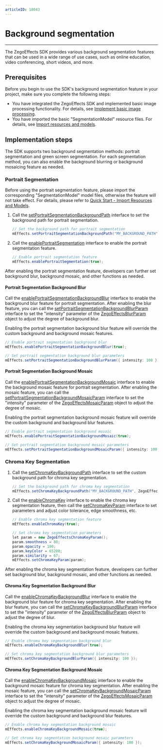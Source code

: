 ```yaml
---
articleID: 18043
---
```



# Background segmentation

---

The ZegoEffects SDK provides various background segmentation features that can be used in a wide range of use cases, such as online education, video conferencing, short videos, and more.

## Prerequisites

Before you begin to use the SDK's background segmentation feature in your project, make sure you complete the following steps:

- You have integrated the ZegoEffects SDK and implemented basic image processing functionality. For details, see [Implement basic image processing](!Quick_Starts/Solution_Implementation).
- You have imported the basic "SegmentationModel" resource files. For details, see [Import resources and models](!Quick_Starts/Import_Resources).

## Implementation steps

The SDK supports two background segmentation methods: portrait segmentation and green screen segmentation. For each segmentation method, you can also enable the background blurring or background mosaicing feature as needed.

### Portrait Segmentation

<Warning title="Warning">

Before using the portrait segmentation feature, please import the corresponding "SegmentationModel" model files, otherwise the feature will not take effect. For details, please refer to [Quick Start - Import Resources and Models](!Quick_Starts/Import_Resources).
</Warning>

1. Call the [setPortraitSegmentationBackgroundPath](@setPortraitSegmentationBackgroundPath) interface to set the background path for portrait segmentation.

    ```java
    // Set the background path for portrait segmentation
    mEffects.setPortraitSegmentationBackgroundPath("MY_BACKGROUND_PATH", ZegoEffectsScaleMode.ASPECT_FILL);
    ```

2. Call the [enablePortraitSegmentation](@enablePortraitSegmentation) interface to enable the portrait segmentation feature.

    ```java
    // Enable portrait segmentation feature
    mEffects.enablePortraitSegmentation(true);
    ```

<p>After enabling the portrait segmentation feature, developers can further set background blur, background mosaic, and other functions as needed.</p>

#### Portrait Segmentation Background Blur

Call the [enablePortraitSegmentationBackgroundBlur](@enablePortraitSegmentationBackgroundBlur) interface to enable the background blur feature for portrait segmentation. After enabling the blur feature, you can call the [setPortraitSegmentationBackgroundBlurParam](@setPortraitSegmentationBackgroundBlurParam) interface to set the "intensity" parameter of the [ZegoEffectsBlurParam](@-ZegoEffectsBlurParam) object to adjust the degree of background blur.

<div class = 'mk-warning'>

Enabling the portrait segmentation background blur feature will override the custom background and background mosaic features.
</div>

   
```java
// Enable portrait segmentation background blur
mEffects.enablePortraitSegmentationBackgroundBlur(true);

// Set portrait segmentation background blur parameters
mEffects.setPortraitSegmentationBackgroundBlurParam({ intensity: 100 });
```

#### Portrait Segmentation Background Mosaic

Call the [enablePortraitSegmentationBackgroundMosaic](@enablePortraitSegmentationBackgroundMosaic) interface to enable the background mosaic feature for portrait segmentation. After enabling the mosaic feature, you can call the [setPortraitSegmentationBackgroundMosaicParam](@setPortraitSegmentationBackgroundMosaicParam) interface to set the "intensity" parameter of the [ZegoEffectsMosaicParam](@-ZegoEffectsMosaicParam) object to adjust the degree of mosaic.

<div class = 'mk-warning'>

Enabling the portrait segmentation background mosaic feature will override the custom background and background blur features.
</div> 

   
```java
// Enable portrait segmentation background mosaic
mEffects.enablePortraitSegmentationBackgroundMosaic(true);

// Set portrait segmentation background mosaic parameters
mEffects.setPortraitSegmentationBackgroundMosaicParam({ intensity: 100 });
```
    

### Chroma Key Segmentation

1. Call the [setChromaKeyBackgroundPath](@setChromaKeyBackgroundPath) interface to set the custom background path for chroma key segmentation.

    ```java
    // Set the background path for chroma key segmentation
    mEffects.setChromaKeyBackgroundPath("MY_BACKGROUND_PATH", ZegoEffectsScaleMode.ASPECT_FILL);
    ```

2. Call the [enableChromaKey](@enableChromaKey) interface to enable the chroma key segmentation feature, then call the [setChromaKeyParam](@setChromaKeyParam) interface to set parameters and adjust color tolerance, edge smoothness, etc.

    ```java
    // Enable chroma key segmentation feature
    mEffects.enableChromaKey(true);

    // Set chroma key segmentation parameters
    let param = new ZegoEffectsChromaKeyParam();
    param.smoothness = 80;
    param.opacity = 100;
    param.keyColor = 65280;
    param.similarity = 67;
    mEffects.setChromaKeyParam(param);
    ```

<p>After enabling the chroma key segmentation feature, developers can further set background blur, background mosaic, and other functions as needed.</p>

#### Chroma Key Segmentation Background Blur

Call the [enableChromaKeyBackgroundBlur](@enableChromaKeyBackgroundBlur) interface to enable the background blur feature for chroma key segmentation. After enabling the blur feature, you can call the [setChromaKeyBackgroundBlurParam](@setChromaKeyBackgroundBlurParam) interface to set the "intensity" parameter of the [ZegoEffectsBlurParam](@-ZegoEffectsBlurParam) object to adjust the degree of blur.

<div class = 'mk-warning'>

Enabling the chroma key segmentation background blur feature will override the custom background and background mosaic features.
</div>

```java
// Enable chroma key segmentation background blur
mEffects.enableChromaKeyBackgroundBlur(true);

// Set chroma key segmentation background blur parameters
mEffects.setChromaKeyBackgroundBlurParam({ intensity: 100 });
```

#### Chroma Key Segmentation Background Mosaic

Call the [enableChromaKeyBackgroundMosaic](@enableChromaKeyBackgroundMosaic) interface to enable the background mosaic feature for chroma key segmentation. After enabling the mosaic feature, you can call the [setChromaKeyBackgroundMosaicParam](@setChromaKeyBackgroundMosaicParam) interface to set the "intensity" parameter of the [ZegoEffectsMosaicParam](@-ZegoEffectsMosaicParam) object to adjust the degree of mosaic.

<div class = 'mk-warning'>

Enabling the chroma key segmentation background mosaic feature will override the custom background and background blur features.
</div>
   
```java
// Enable chroma key segmentation background mosaic
mEffects.enableChromaKeyBackgroundMosaic(true);

// Set chroma key segmentation background mosaic parameters
mEffects.setChromaKeyBackgroundMosaicParam({ intensity: 100 });
```
